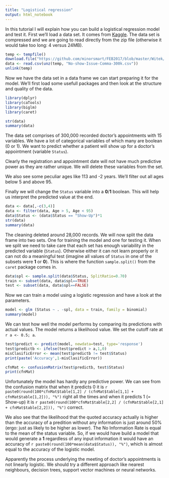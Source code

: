 ```yaml
---
title: "Logistical regression"
output: html_notebook
---
```


In this tutorial I will explain how you can build a logistical regression model and test it. First we'll load a data set. It comes from [Kaggle](https://www.kaggle.com/joniarroba/noshowappointments). The data set is compressed and we are going to read directly from the zip file (otherwise it would take too long: 4 versus 24MB).

```r
temp <- tempfile()
download.file("https://github.com/minorsmart/FEB2017/blob/master/Witek/doctor/No-show-Issue-Comma-300k.csv.zip?raw=true",temp)
data <- read.csv(unz(temp, "No-show-Issue-Comma-300k.csv"))
unlink(temp)
```

Now we have the data set in a data frame we can start preparing it for the model. We'll first load some usefull packages and then look at the structure and quality of the data.

```r
library(dplyr)
library(caTools)
library(biglm)
library(caret)

str(data)
summary(data)
```

The data set comprises of 300,000 recorded doctor's appointments with 15 variables. We have a lot of categorical variables of which many are boolean (0 or 1). We want to predict whether a patient will show up for a doctor's appointment (variable `Status`).

Clearly the registration and appointment date will not have much predictive power as they are rather unique. We will delete these variables from the set.

We also see some peculiar ages like 113 and -2 years. We'll filter out all ages below 5 and above 95.

Finally we will change the `Status` variable into a **0**/**1** boolean. This will help us interpret the predicted value at the end.

```r
data <- data[,-c(3,4)]
data <- filter(data, Age > 5, Age < 95)
data$Status <- (data$Status == "Show-Up")*1
str(data)
summary(data)
```

The cleaning deleted around 28,000 records. We will now split the data frame into two sets. One for training the model and one for testing it. When we split we need to take care that each set has enough variability in the predicted variable (`Status`). Otherwise either it can not learn properly or it can not do a meaningful test (imagine all values of `Status` in one of the subsets were **1** or **0**). This is where the function `sample.split()` from the `caret` package comes in.

```r
data$spl <- sample.split(data$Status, SplitRatio=0.70)
train <- subset(data, data$spl==TRUE)
test <- subset(data, data$spl==FALSE)
```

Now we can train a model using a logistic regression and have a look at the parameters.

```r
model <- glm (Status ~ . -spl, data = train, family = binomial)
summary(model)
```
We can test how well the model performs by comparing its predictions with actual values. The model returns a likelihood value. We set the cutoff rate at `r a <- 0.5; a`.

```r
test$predict <- predict(model, newdata=test, type='response')
test$predictb <- ifelse(test$predict > a,1,0)
misClasificError <- mean(test$predictb != test$Status)
print(paste('Accuracy',1-misClasificError))

cfnMat <- confusionMatrix(test$predictb, test$Status)
print(cfnMat)
```
Unfortunately the model has hardly any predictive power. We can see from the confusion matrix that when it predicts 0 it is `r paste0(round(100*cfnMat$table[1,2] / (cfnMat$table[1,1] + cfnMat$table[1,2])), "%")` right all the times and when it predicts 1 (= Show-up) it is `r paste0(round(100*cfnMat$table[2,2] / (cfnMat$table[2,1] + cfnMat$table[2,2])), "%")` correct.

We also see that the likelihood that the quoted accuracy actually is higher than the accuracy of a predition without any information is just around 50% (ergo: just as likely to be higher as lower). The No Information Rate is equal to the mean of the status variable. So, if we would have build a model that would generate a **1** regardless of any input information it would have an accuracy of `r paste0(round(100*mean(data$Status)), "%")`, which is almost equal to the accuracy of the logistic model.

Apparently the process underlying the meeting of doctor's appointments is not linearly logistic. We should try a different approach like nearest neighbours, decision trees, support vector machines or neural networks.
